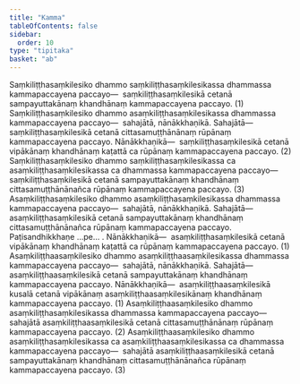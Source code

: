 ```yaml
---
title: "Kamma"
tableOfContents: false
sidebar:
  order: 10
type: "tipitaka"
basket: "ab"
---
```



<DynamicBreadcrumb />

<Division number="20">

<Paragraph number="2871">
Saṃkiliṭṭhasaṃkilesiko dhammo saṃkiliṭṭhasaṃkilesikassa dhammassa kammapaccayena paccayo—  saṃkiliṭṭhasaṃkilesikā cetanā sampayuttakānaṃ khandhānaṃ kammapaccayena paccayo. (1)
</Paragraph>

<Paragraph number="2872">
Saṃkiliṭṭhasaṃkilesiko dhammo asaṃkiliṭṭhasaṃkilesikassa dhammassa kammapaccayena paccayo—  sahajātā, nānākkhaṇikā. <Emphasis>Sahajātā</Emphasis>—  saṃkiliṭṭhasaṃkilesikā cetanā cittasamuṭṭhānānaṃ rūpānaṃ kammapaccayena paccayo. <Emphasis>Nānākkhaṇikā</Emphasis>—  saṃkiliṭṭhasaṃkilesikā cetanā vipākānaṃ khandhānaṃ kaṭattā ca rūpānaṃ kammapaccayena paccayo. (2)
</Paragraph>

<Paragraph number="2873">
Saṃkiliṭṭhasaṃkilesiko dhammo saṃkiliṭṭhasaṃkilesikassa ca asaṃkiliṭṭhasaṃkilesikassa ca dhammassa kammapaccayena paccayo—  saṃkiliṭṭhasaṃkilesikā cetanā sampayuttakānaṃ khandhānaṃ cittasamuṭṭhānānañca rūpānaṃ kammapaccayena paccayo. (3)
</Paragraph>

<Paragraph number="2874">
Asaṃkiliṭṭhasaṃkilesiko dhammo asaṃkiliṭṭhasaṃkilesikassa dhammassa kammapaccayena paccayo—  sahajātā, nānākkhaṇikā. <Emphasis>Sahajātā</Emphasis>—  asaṃkiliṭṭhasaṃkilesikā cetanā sampayuttakānaṃ khandhānaṃ cittasamuṭṭhānānañca rūpānaṃ kammapaccayena paccayo. Paṭisandhikkhaṇe …pe… . <Emphasis>Nānākkhaṇikā</Emphasis>—  asaṃkiliṭṭhasaṃkilesikā cetanā vipākānaṃ khandhānaṃ kaṭattā ca rūpānaṃ kammapaccayena paccayo. (1)
</Paragraph>

<Paragraph number="2875">
Asaṃkiliṭṭhaasaṃkilesiko dhammo asaṃkiliṭṭhaasaṃkilesikassa dhammassa kammapaccayena paccayo—  sahajātā, nānākkhaṇikā. <Emphasis>Sahajātā</Emphasis>—  asaṃkiliṭṭhaasaṃkilesikā cetanā sampayuttakānaṃ khandhānaṃ kammapaccayena paccayo. <Emphasis>Nānākkhaṇikā</Emphasis>—  asaṃkiliṭṭhaasaṃkilesikā kusalā cetanā vipākānaṃ asaṃkiliṭṭhaasaṃkilesikānaṃ khandhānaṃ kammapaccayena paccayo. (1)
</Paragraph>

<Paragraph number="2876">
Asaṃkiliṭṭhaasaṃkilesiko dhammo asaṃkiliṭṭhasaṃkilesikassa dhammassa kammapaccayena paccayo—  sahajātā asaṃkiliṭṭhaasaṃkilesikā cetanā cittasamuṭṭhānānaṃ rūpānaṃ kammapaccayena paccayo. (2)
</Paragraph>

<Paragraph number="2877">
Asaṃkiliṭṭhaasaṃkilesiko dhammo asaṃkiliṭṭhasaṃkilesikassa ca asaṃkiliṭṭhaasaṃkilesikassa ca dhammassa kammapaccayena paccayo—  sahajātā asaṃkiliṭṭhaasaṃkilesikā cetanā sampayuttakānaṃ khandhānaṃ cittasamuṭṭhānānañca rūpānaṃ kammapaccayena paccayo. (3)
</Paragraph>
</Division>
